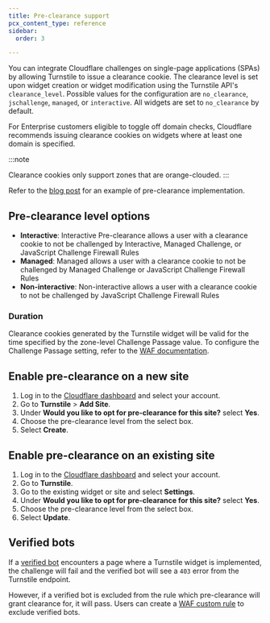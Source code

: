 ```yaml
---
title: Pre-clearance support
pcx_content_type: reference
sidebar:
  order: 3

---
```


You can integrate Cloudflare challenges on single-page applications (SPAs) by allowing Turnstile to issue a clearance cookie. The clearance level is set upon widget creation or widget modification using the Turnstile API's `clearance_level`. Possible values for the configuration are `no_clearance`, `jschallenge`, `managed`,  or `interactive`. All widgets are set to `no_clearance` by default.

For Enterprise customers eligible to toggle off domain checks, Cloudflare recommends issuing clearance cookies on widgets where at least one domain is specified.

:::note

Clearance cookies only support zones that are orange-clouded. 
:::

Refer to the [blog post](https://blog.cloudflare.com/integrating-turnstile-with-the-cloudflare-waf-to-challenge-fetch-requests) for an example of pre-clearance implementation.

## Pre-clearance level options

- **Interactive**: Interactive Pre-clearance allows a user with a clearance cookie to not be challenged by Interactive, Managed Challenge, or JavaScript Challenge Firewall Rules
- **Managed**: Managed allows a user with a clearance cookie to not be challenged by Managed Challenge or JavaScript Challenge Firewall Rules
- **Non-interactive**: Non-interactive allows a user with a clearance cookie to not be challenged by JavaScript Challenge Firewall Rules

### Duration

Clearance cookies generated by the Turnstile widget will be valid for the time specified by the zone-level Challenge Passage value. To configure the Challenge Passage setting, refer to the [WAF documentation](/waf/tools/challenge-passage/).

## Enable pre-clearance on a new site

1. Log in to the [Cloudflare dashboard](https://dash.cloudflare.com/login) and select your account.
2. Go to **Turnstile** > **Add Site**.
3. Under **Would you like to opt for pre-clearance for this site?** select **Yes**.
4. Choose the pre-clearance level from the select box.
5. Select **Create**.

## Enable pre-clearance on an existing site

1. Log in to the [Cloudflare dashboard](https://dash.cloudflare.com/login) and select your account.
2. Go to **Turnstile**.
3. Go to the existing widget or site and select **Settings**.
4. Under **Would you like to opt for pre-clearance for this site?** select **Yes**.
5. Choose the pre-clearance level from the select box.
6. Select **Update**.

## Verified bots

If a [verified bot](/bots/concepts/bot/#verified-bots) encounters a page where a Turnstile widget is implemented, the challenge will fail and the verified bot will see a `403` error from the Turnstile endpoint.

However, if a verified bot is excluded from the rule which pre-clearance will grant clearance for, it will pass. Users can create a [WAF custom rule](/waf/custom-rules/) to exclude verified bots.
